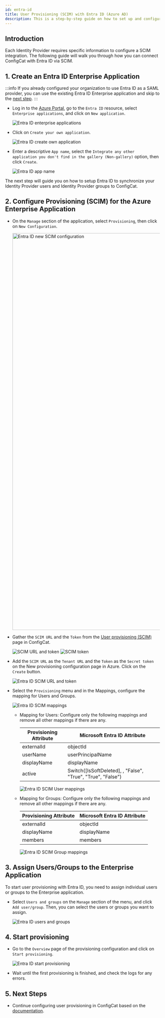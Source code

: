 ```yaml
---
id: entra-id
title: User Provisioning (SCIM) with Entra ID (Azure AD) 
description: This is a step-by-step guide on how to set up and configure Entra ID (Azure AD) as a User provisioning (SCIM) provider for your organization.
---
```



## Introduction

Each Identity Provider requires specific information to configure a SCIM integration. The following guide will walk you through how you can connect ConfigCat with Entra ID via SCIM.

## 1. Create an Entra ID Enterprise Application

:::info
If you already configured your organization to use Entra ID as a SAML provider, you can use the existing Entra ID Enterprise application and skip to the [next step](#2-configure-provisioning-scim-for-the-azure-enterprise-application).
:::

- Log in to the <a href="https://portal.azure.com/" target="_blank">Azure Portal</a>, go to the `Entra ID` resource, select `Enterprise applications`, and click on `New application`.

  <img className="bordered-img" src="/docs/assets/scim/entra_id/new_application.png" alt="Entra ID enterprise applications" decoding="async" loading="lazy"/>

- Click on `Create your own application`.

  <img className="bordered-img" src="/docs/assets/scim/entra_id/create_application.png" alt="Entra ID create own application" decoding="async" loading="lazy"/>

- Enter a descriptive `App name`, select the `Integrate any other application you don't find in the gallery (Non-gallery)` option, then click `Create`.

  <img className="bordered-img" src="/docs/assets/scim/entra_id/app_name.png" alt="Entra ID app name" decoding="async" loading="lazy"/>

The next step will guide you on how to setup Entra ID to synchronize your Identity Provider users and Identity Provider groups to ConfigCat.

## 2. Configure Provisioning (SCIM) for the Azure Enterprise Application

- On the `Manage` section of the application, select `Provisioning`, then click on  `New Configuration`.

  <img className="bordered-img" src="/docs/assets/scim/entra_id/new_config.png" width="1293" alt="Entra ID new SCIM configuration" decoding="async" loading="lazy"/>

- Gather the `SCIM URL` and the `Token` from the [User provisioning (SCIM)](https://app.configcat.com/organization/authentication/) page in ConfigCat.

  <img className="bordered-img" src="/docs/assets/scim/dashboard/token_generate_url.png" alt="SCIM URL and token" decoding="async" loading="lazy"/>

  <img className="bordered-img" src="/docs/assets/scim/dashboard/token.png" alt="SCIM token" decoding="async" loading="lazy"/>

- Add the `SCIM URL` as the `Tenant URL` and the `Token` as the `Secret token` on the New provisioning configuration page in Azure. Click on the `Create` button.

  <img className="bordered-img" src="/docs/assets/scim/entra_id/scim_meta.png" alt="Entra ID SCIM URL and token" decoding="async" loading="lazy"/>

- Select the `Provisioning` menu and in the Mappings, configure the mapping for Users and Groups.

  <img className="bordered-img" src="/docs/assets/scim/entra_id/mappings.png" alt="Entra ID SCIM mappings" decoding="async" loading="lazy"/>

  - Mapping for Users:
    Configure only the following mappings and remove all other mappings if there are any.
    
    | Provisioning Attribute  | Microsoft Entra ID Attribute                                |
    | ----------------------- | ----------------------------------------------------------- | 
    | externalId              | objectId                                                    |
    | userName                | userPrincipalName                                           |
    | displayName             | displayName                                                 |
    | active                  | Switch([IsSoftDeleted], , "False", "True", "True", "False") |
  
    <img className="bordered-img" src="/docs/assets/scim/entra_id/user_mappings.png" alt="Entra ID SCIM User mappings" decoding="async" loading="lazy"/>

  - Mapping for Groups:
    Configure only the following mappings and remove all other mappings if there are any.
    
    | Provisioning Attribute  | Microsoft Entra ID Attribute |
    | ----------------------- | ---------------------------- | 
    | externalId              | objectId                     |
    | displayName             | displayName                  |
    | members                 | members                      |

    <img className="bordered-img" src="/docs/assets/scim/entra_id/group_mappings.png" alt="Entra ID SCIM Group mappings" decoding="async" loading="lazy"/>

## 3. Assign Users/Groups to the Enterprise Application

To start user provisioning with Entra ID, you need to assign individual users or groups to the Enterprise application.

- Select `Users and groups` on the `Manage` section of the menu, and click `Add user/group`. Then, you can select the users or groups you want to assign.

  <img className="bordered-img" src="/docs/assets/scim/entra_id/add_user.png" alt="Entra ID users and groups" decoding="async" loading="lazy"/>

## 4. Start provisioning

- Go to the `Overview` page of the provisioning configuration and click on `Start provisioning`.

  <img className="bordered-img" src="/docs/assets/scim/entra_id/start_provisioning.png" alt="Entra ID start provisioning" decoding="async" loading="lazy" />

- Wait until the first provisioning is finished, and check the logs for any errors.

## 5. Next Steps

- Continue configuring user provisioning in ConfigCat based on the [documentation](../overview.mdx#groups).
